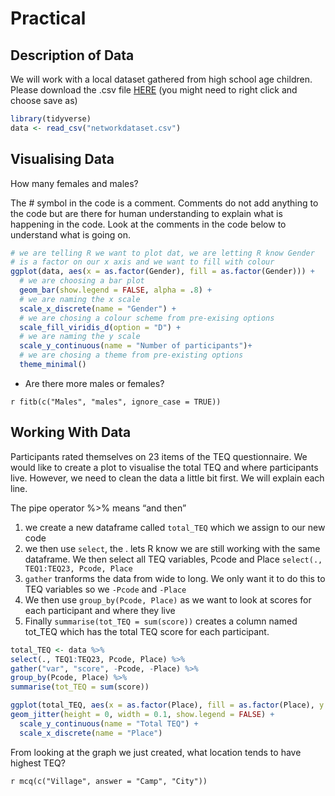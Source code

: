 
# Practical


## Description of Data

We will work with a local dataset gathered from high school age children. Please download the .csv file [HERE](data/networkdataset.csv) (you might need to right click and choose save as)


```r
library(tidyverse)
data <- read_csv("networkdataset.csv")
```

## Visualising Data

How many females and males?

The # symbol in the code is a comment. Comments do not add anything to the code but are there for human understanding to explain what is happening in the code. Look at the comments in the code below to understand what is going on.


```r
# we are telling R we want to plot dat, we are letting R know Gender 
# is a factor on our x axis and we want to fill with colour
ggplot(data, aes(x = as.factor(Gender), fill = as.factor(Gender))) +
  # we are choosing a bar plot
  geom_bar(show.legend = FALSE, alpha = .8) +
  # we are naming the x scale
  scale_x_discrete(name = "Gender") +
  # we are chosing a colour scheme from pre-exising options
  scale_fill_viridis_d(option = "D") +
  # we are naming the y scale
  scale_y_continuous(name = "Number of participants")+
  # we are chosing a theme from pre-existing options
  theme_minimal()
```

* Are there more males or females?

`r fitb(c("Males", "males", ignore_case = TRUE))`

## Working With Data

Participants rated themselves on 23 items of the TEQ questionnaire. We would like to create a plot to visualise the total TEQ and where participants live. However, we need to clean the data a little bit first. We will explain each line.

The pipe operator %>% means "and then"

1. we create a new dataframe called `total_TEQ` which we assign to our new code
2. we then use `select`, the . lets R know we are still working with the same dataframe. We then select all TEQ variables, Pcode and Place `select(., TEQ1:TEQ23, Pcode, Place`
3. `gather` tranforms the data from wide to long. We only want it to do this to TEQ variables so we `-Pcode` and `-Place`
4. We then use `group_by(Pcode, Place)` as we want to look at scores for each participant and where they live
5. Finally `summarise(tot_TEQ = sum(score))` creates a column named tot_TEQ which has the total TEQ score for each participant.


```r

total_TEQ <- data %>%
select(., TEQ1:TEQ23, Pcode, Place) %>%
gather("var", "score", -Pcode, -Place) %>%
group_by(Pcode, Place) %>%
summarise(tot_TEQ = sum(score))

```

```r
ggplot(total_TEQ, aes(x = as.factor(Place), fill = as.factor(Place), y = tot_TEQ)) + geom_violin(show.legend = FALSE, trim = TRUE, draw_quantiles = c(0.25, 0.5, 0.75)) + 
geom_jitter(height = 0, width = 0.1, show.legend = FALSE) +
  scale_y_continuous(name = "Total TEQ") +
  scale_x_discrete(name = "Place")
```

From looking at the graph we just created, what location tends to have highest TEQ?

`r mcq(c("Village", answer = "Camp", "City"))`  